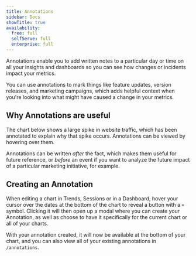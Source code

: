 ```yaml
---
title: Annotations
sidebar: Docs
showTitle: true
availability:
  free: full
  selfServe: full
  enterprise: full
---
```


Annotations enable you to add written notes to a particular day or time on all your insights and dashboards so you can see how changes or incidents impact your metrics.

You can use annotations to mark things like feature updates, version releases, and marketing campaigns, which adds helpful context when you're looking into what might have caused a change in your metrics.

## Why Annotations are useful

The chart below shows a large spike in website traffic, which has been annotated to explain why that spike occurs. Annotations can be viewed by hovering over them.

<ProductScreenshot
    imageLight={annotationLight} 
    imageDark={annotationDark}
    alt="PostHog Annotations" 
    classes="rounded"
/>

Annotations can be written _after_ the fact, which makes them useful for future reference, or _before_ an event if you want to analyze the future impact of a particular marketing initiative, for example.

## Creating an Annotation

When editing a chart in Trends, Sessions or in a Dashboard, hover your cursor over the dates at the bottom of the chart to reveal a button with a `+` symbol. Clicking it will then open up a modal where you can create your Annotation, as well as choose to have it specifically for the current chart or all of your charts.

With your annotation created, it will now be available at the bottom of your chart, and you can also view all of your existing annotations in `/annotations`.

<ProductVideo
    videoLight={createAnnotationLight} 
    videoDark={createAnnotationDark}
    alt="How to create an annotation in PostHog" 
    classes="rounded"
/>
